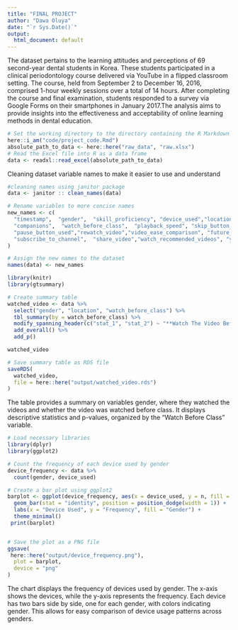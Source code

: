 ```yaml
---
title: "FINAL PROJECT"
author: "Dawa Oluya"
date: "`r Sys.Date()`"
output:
  html_document: default
---
```


The dataset pertains to the learning attitudes and perceptions of 69 second-year dental students in Korea. These students participated in a clinical periodontology course delivered via YouTube in a flipped classroom setting. The course, held from September 2 to December 16, 2016, comprised 1-hour weekly sessions over a total of 14 hours. After completing the course and final examination, students responded to a survey via Google Forms on their smartphones in January 2017.The analysis aims to provide insights into the effectiveness and acceptability of online learning methods in dental education.
```r
# Set the working directory to the directory containing the R Markdown file
here::i_am("code/project_code.Rmd")
absolute_path_to_data <- here::here("raw_data", "raw.xlsx")
# Read the Excel file into R as a data frame
data <- readxl::read_excel(absolute_path_to_data)
```

Cleaning dataset variable names to make it easier to use and understand
```r
#cleaning names using janitor package
data <- janitor :: clean_names(data)

# Rename variables to more concise names
new_names <- c(
  "timestamp",  "gender",  "skill_proficiency", "device_used","location","watch_time",
  "companions",  "watch_before_class",  "playback_speed", "skip_button_used",
  "pause_button_used","rewatch_video","video_ease_comparison", "future_video_watch",
  "subscribe_to_channel",  "share_video","watch_recommended_videos", "youtube_advantages"
)

# Assign the new names to the dataset
names(data) <- new_names
```


```r
library(knitr)
library(gtsummary)

# Create summary table
watched_video <- data %>%
  select("gender", "location", "watch_before_class") %>%
  tbl_summary(by = watch_before_class) %>%
  modify_spanning_header(c("stat_1", "stat_2") ~ "**Watch The Video Before Class**") %>%
  add_overall() %>%
  add_p() 

watched_video

# Save summary table as RDS file
saveRDS(
  watched_video,
  file = here::here("output/watched_video.rds")
)
```
The table provides a summary on variables gender, where they watched the videos and whether the video was watched before class. It displays descriptive statistics and p-values, organized by the "Watch Before Class" variable.
```r
# Load necessary libraries
library(dplyr)
library(ggplot2)

# Count the frequency of each device used by gender
device_frequency <- data %>%
  count(gender, device_used)

# Create a bar plot using ggplot2
barplot <- ggplot(device_frequency, aes(x = device_used, y = n, fill = gender)) +
  geom_bar(stat = "identity", position = position_dodge(width = 1)) +
  labs(x = "Device Used", y = "Frequency", fill = "Gender") +
  theme_minimal()
 print(barplot)


# Save the plot as a PNG file
ggsave(
 here::here("output/device_frequency.png"),
  plot = barplot,
  device = "png"
)

```
The chart displays the frequency of devices used by gender. The x-axis shows the devices, while the y-axis represents the frequency. Each device has two bars side by side, one for each gender, with colors indicating gender. This allows for easy comparison of device usage patterns across genders.
